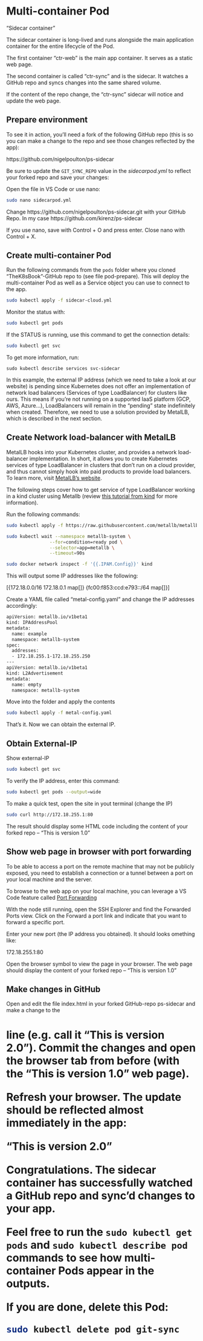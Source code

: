 # Multi-container Pod

"Sidecar container"




The sidecar container is long-lived and runs alongside the main application container for the entire lifecycle of the Pod.

The first container "ctr-web" is the main app container. It serves as a static web page.

The second container is called "ctr-sync" and is the sidecar. It watches a GitHub repo and syncs changes into the same shared volume.

If the content of the repo change, the "ctr-sync" sidecar will notice and update the web page.

## Prepare environment

To see it in action, you’ll need a fork of the following GitHub repo (this is so you can make a change to the repo and see those changes reflected by the app):

https://github.com/nigelpoulton/ps-sidecar


Be sure to update the `GIT_SYNC_REPO` value in the *sidecarpod.yml* to reflect your forked repo and save your changes:

Open the file in VS Code or use nano:

```bash
sudo nano sidecarpod.yml 

```

Change https://github.com/nigelpoulton/ps-sidecar.git with your GitHub Repo. In my case https://github.com/kirenz/ps-sidecar

If you use nano, save with Control + O and press enter. Close nano with Control + X.

## Create multi-container Pod

Run the following commands from the `pods` folder where you cloned "TheK8sBook"-GitHub repo to (see file pod-prepare). This will deploy the multi-container Pod as well as a Service object you can use to connect to the app.


```bash
sudo kubectl apply -f sidecar-cloud.yml

```

Monitor the status with:

```bash
sudo kubectl get pods

```

If the STATUS is running, use this command to get the connection details:

```bash
sudo kubectl get svc

```

To get more information, run:

```
sudo kubectl describe services svc-sidecar
```

In this example, the external IP address (which we need to take a look at our website) is pending since Kubernetes does not offer an implementation of network load balancers (Services of type LoadBalancer) for clusters like ours. This means if you’re not running on a supported IaaS platform (GCP, AWS, Azure…), LoadBalancers will remain in the “pending” state indefinitely when created. Therefore, we need to use a solution provided by MetalLB, which is described in the next section.


## Create Network load-balancer with MetalLB

MetalLB hooks into your Kubernetes cluster, and provides a network load-balancer implementation. In short, it allows you to create Kubernetes services of type LoadBalancer in clusters that don’t run on a cloud provider, and thus cannot simply hook into paid products to provide load balancers. To learn more, visit [MetalLB's website](https://metallb.universe.tf/).


The following steps cover how to get service of type LoadBalancer working in a kind cluster using Metallb (review [this tutorial from kind](https://kind.sigs.k8s.io/docs/user/loadbalancer/) for more information).



Run the following commands:

```bash
sudo kubectl apply -f https://raw.githubusercontent.com/metallb/metallb/v0.13.7/config/manifests/metallb-native.yaml
```



```bash
sudo kubectl wait --namespace metallb-system \
                --for=condition=ready pod \
                --selector=app=metallb \
                --timeout=90s


```


```bash
sudo docker network inspect -f '{{.IPAM.Config}}' kind
```

This will output some IP addresses like the following:

[{172.18.0.0/16  172.18.0.1 map[]} {fc00:f853:ccd:e793::/64   map[]}]


Create a YAML file called "metal-config.yaml" and change the IP addresses accordingly:  


```bash
apiVersion: metallb.io/v1beta1
kind: IPAddressPool
metadata:
  name: example
  namespace: metallb-system
spec:
  addresses:
  - 172.18.255.1-172.18.255.250
---
apiVersion: metallb.io/v1beta1
kind: L2Advertisement
metadata:
  name: empty
  namespace: metallb-system
```

Move into the folder and apply the contents

```bash
sudo kubectl apply -f metal-config.yaml 
```

That's it. Now we can obtain the external IP.


## Obtain External-IP 

Show external-IP

```bash
sudo kubectl get svc 

```

To verify the IP address, enter this command:

```bash
sudo kubectl get pods --output=wide
```

To make a quick test, open the site in yout terminal (change the IP)

```bash
sudo curl http://172.18.255.1:80 
```

The result should display some HTML code including the content of your forked repo – "This is version 1.0"


## Show web page in browser with port forwarding

To be able to access a port on the remote machine that may not be publicly exposed, you need to establish a connection or a tunnel between a port on your local machine and the server.

To browse to the web app on your local machine, you can leverage a VS Code feature called [Port Forwarding](https://code.visualstudio.com/docs/remote/ssh#_forwarding-a-port-creating-ssh-tunnel)

With the node still running, open the SSH Explorer and find the Forwarded Ports view. Click on the Forward a port link and indicate that you want to forward  a specific port.

Enter your new port (the IP address you obtained). It should looks omething like:

172.18.255.1:80

Open the browser symbol to view the page in your browser. The web page should display the content of your forked repo – "This is version 1.0"

## Make changes in GitHub

Open and edit the file index.html in your forked GitHub-repo ps-sidecar and make a change to the <h1> line (e.g. call it "This is version 2.0"). Commit the changes and open the browser tab from before (with the "This is version 1.0" web page).

Refresh your browser. The update should be reflected almost immediately in the app:

"This is version 2.0"

Congratulations. The sidecar container has successfully watched a GitHub repo and sync’d changes to your app.


Feel free to run the `sudo kubectl get pods` and `sudo kubectl describe pod` commands to see how multi-container Pods appear in the outputs.

If you are done, delete this Pod:

```bash
sudo kubectl delete pod git-sync
```
